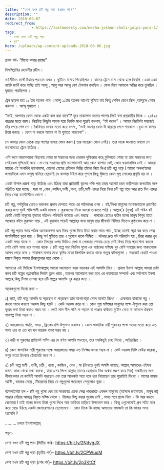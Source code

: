 ```yaml
---
title: '“নেশা যখন চটি গল্প পড়া (প্রথম পর্ব)”'
description: ""
date: 2018-09-07
redirect_from: 
            - https://lostmodesty.com/nesha-jokhon-choti-golpo-pora-1/
tags: 
  - নেশা যখন চটি গল্প পড়া
  - ব্লগ"
hero: /uploads/wp-content-uploads-2018-08-96.jpg
---
```

প্রথম পর্ব- “মিথ্যে কথার রাজ্যে”

বিসমিল্লাহির রহমানীর রহীম ।

ভার্সিটিতে ফার্স্ট ইয়ারে পড়তাম তখন । ছুটিতে বাসায় গিয়েছিলাম । রাতের ট্রেনে বাসা থেকে হলে ফিরছি ।একা একা নাইট জার্নি করে যাচ্ছি তাই আব্বু , আপু আর আম্মু বেশ টেনশান করছিল । ফোন দিয়ে আমাকে অস্থির করে তুলছিল । ঘুমাতে পারছিলনা ।

ট্রেন ছাড়ল রাত ১১ টার অনেক পরে ।আম্মু ১১টার অনেক আগেই ঘুমিয়ে যায় কিন্তু সেদিন জেগে ছিল ,আম্মুকে ফোন করলাম । আম্মু ঘুমালো ।

“ভাই, আপনার ফোন থেকে একটা কল করা যাবে”? ঘুরে তাকালাম আমার পাশের সিটে বসা প্রশ্নকারীর দিকে । ২৪/২৫ বছরের মতো বয়স। নিম্নবিত্ত কিছুটা অবাক হয়ে বিরক্তি মাখা সুরেই বললাম, “হ্যাঁ করেন” । আমার বিরক্তিটা সহজেই টের পেয়ে গেল সে । কৈফিয়ত দেবার মতো করে বলল , “ভাই আমার ফোন টা হারায়ে গেসে গতকাল ।বুড়া মা বাসায় চিন্তা করছে । ফোন না করলে আমার মা টা ঘুমাতে পারবেনা”।

সে আমার ফোন থেকে তার পাশের বাসায় ফোন করল ( তার মায়েরও ফোন নেই)। তার মাকে জানাতে বললো সে ভালোমতো ট্রেনে উঠেছে ।

এসি রুমে আরামদায়ক বিছানায় শোয়া মা সন্তানের জন্য যেরকম দুশ্চিন্তায় করে,ফুটপাতে শোয়া মা তার সন্তানের জন্য সেইরকম দুশ্চিন্তাই করে ।মা দের সন্তানের প্রতি ভালোবাসাই আর কোন ব্যাপার নেই, কোন ফরমানলিন নেই । আমরা মায়ের এই অপার্থিব ভালোবাসা, বোনের স্নেহের প্রতিদান দিচ্ছি তাঁদের নিয়ে লিখা চটি গল্প পড়ে ! আমরা অনলাইনের জগতটাকে এমন অসুস্থ বানিয়ে ছেড়েছি যে বাংলায় টাইপ করে গুগলে কিছু খুঁজতে কোন সুস্থ লোকের প্রবৃত্তি হয় না ।

একটা বিশাল প্রজন্ম গড়ে উঠেছে এবং উঠছে যারা প্রাইমারী স্কুলের গন্ডি পার হবার আগেই চরম অশ্লীলতার জগতটার সঙ্গে পরিচিত হয়ে যাচ্ছে , যারা মা ,বোন ,কাজিন,ভাবী ,খালা, চাচী,মামী এদের নিয়ে লিখা চটি গল্প পড়ে আর রাত দিন এদের নিয়ে সেক্স ফ্যান্টাসীতে ভোগে ।

চটি গল্প, পর্নমুভির চেয়েও ভয়ংকর প্রভাব ফেলতে পারে এর পাঠকদের ওপর । বই/লিখা মানুষের মনোজগতকে প্রভাবিত করার জন্য খুবই শক্তিশালী একটা মাধ্যম । কুরআনের দিকে আমরা তাকাতে পারি । আল্লাহ্‌’র (সুবঃ) এই পবিত্র বই কোটি কোটি মানুষের হৃদয়ের গতিপথ পরিবর্তন করেছে এবং করছে । পাথরের চেয়েও কঠিন মনের মানুষ শিশুর মতো অঝোরে কাঁদে কুরআন পড়ে , এই কুরআন পড়েই আল্লাহ্‌র জন্য মানুষ তার জীবনটা বিলিয়ে দিতেও কুন্ঠাবোধ করে না ।

চটি গল্প পড়ার সময় পাঠক অনেককক্ষন ধরে বিষয় গুলো নিয়ে চিন্তা করার সময় পায় , ইচ্ছে হলেই পড়া বন্ধ করে সেক্স ফ্যান্টাসীতে ডুবে যায় । কিন্তু পর্ন মুভিতে তার এ সুযোগ থাকে সীমিত । ঘটনার দ্রুত পট পরিবর্তন হয় , চিন্তা করার খুব একটা সময় থাকে না । কোন বিষয়ের ওপর ভিডিও দেখা বা লেকচার শোনার চেয়ে সেই বিষয় নিয়ে পড়াশোনা করলে সেটা বেশি সময় ধরে মাথায় থাকে । চটি গল্পে পড়া জিনিস গুলো এর পাঠকের মস্তিষ্কে খুব বেশি সময়ের জন্য পাকাপোক্ত আসন গেড়ে বসে । সারাক্ষন মাথার মধ্যে কৃমির মতো কিলবিল করতে থাকে গল্পের ঘটনাগুলো । সহজেই রেহাই পাওয়া যায়না বিকৃত অবাধ্য চিন্তাগুলোর হাত থেকে ।

আমাদের এই সিরিজে ইনশাআল্লাহ্‌ আমরা আলোচনা করব ভয়ংকর এই আসক্তি নিয়ে । প্রথমে ইনশা আল্লাহ্‌ আমরা চেষ্টা করব চটি গল্পের ধাপ্পাবাজির দিকটা তুলে ধরার , তারপর আলোচনা করা হবে এর ভয়াবহতা সম্পর্কে এবং সর্বশেষে ইনশা আল্লাহ্‌ কিছু টিপস দেওয়া হবে চটি গল্পের আসক্তি দূর করার জন্য ।

অনেকগুলো মিথ্যে কথা –

১) ভাই, চটি গল্পে আপনি যা পড়ছেন বা পড়েছেন তার আগাগোড়া ষোল আনাই মিথ্যে । একেবারে বানানো গল্প । কারো সাথে কখনো ওরকম কিছু হয়নি । কেউ ওরকম করে না । কোন সুস্থ মস্তিষ্কের মানুষের পক্ষে ঐগুলো করা তো দূরের কথা চিন্তা করাও সম্ভব নয় । পেটে লাল নীল পানি না পড়লে বা গাঞ্জার কল্কিতে দু’টান মেরে না আসলে ঐরকম গালগল্প লিখা সম্ভব না ।

২) অন্তরঙ্গতার পদ্ধতি, সময় , ফ্রিকোয়েন্সি ঐগুলাও অবাস্তব । কোন স্বাভাবিক নারী পুরুষের পক্ষে ওদের মতো করে এত সময় ধরে বা এত ঘন ঘন অন্তরঙ্গ থাকা সম্ভব নয় ।

৩) নারী বা পুরুষের প্রাইভেট পার্টস এর যে বর্ণনা আপনি পড়ছেন, তার সবকিছুই ঢাহা মিথ্যে , অতিরঞ্জিত ।

৪) কোন স্বাভাবিক নারী পুরুষের পক্ষে অন্তরঙ্গতার সময় এত নির্লজ্জ হওয়া সম্ভব না । কেউ ওরকম খিস্তি খেউর করেনা , পশুর মতো চিৎকার চেঁচামেচি করে না ।

৫) চটি গল্পে মামী , ভাবী, চাচী , খালা , কাজিন , বোন , মা (লিখতে খুবই অস্বস্তি লাগছে, আল্লাহ্‌ আমাদের এইসব জঘন্য কাজ থেকে রক্ষা করুক , যারা এসব লিখে আল্লাহ্‌ তাদের হেদায়াত দিক অথবা ধ্বংস করে দিক) বান্ধবীদের সঙ্গে লীলাখেলার যে কাহিনী আপনি পড়ছেন এবং তার অনেকটা সত্য বলে ধরে নিয়েছেন তার পুরোটাই মিথ্যে । পাশের বাসার আন্টি , কাজের মেয়ে , টিচারদের নিয়ে যে গল্পগুলো পড়েছেন সেগুলোও ভুয়া ।

বটমলাইনটা হল - চটি গল্প গুলো বের হয় সাধারণত প্রচন্ড সেক্স পারভারট একদল মানুষের (আসলে জানোয়ার , মানুষ না) গাঞ্জার ধোঁয়ার আচ্ছন্ন বিকৃত মস্তিষ্ক থেকে । নিজের কিছু করার মুরোদ নেই , অথচ মনে প্রচন্ড খিদে - কি আর করবে বেচারারা ! তাই মনের জঘন্য চিন্তা গুলো লিখে আর তাড়িয়ে তাড়িয়ে উপভোগ করে । কিন্তু এগুলোকেই ধ্রুব সত্যি মনে করে বেড়ে উঠছে একটা জেনারেশানের ছেলেমেয়ে । কোন দিকে কি যাচ্ছে আমাদের সমাজটা তা কি ভাবার সময় আসেনি ?

......... চলবে ইনশাআল্লাহ্‌

পড়ুন-

নেশা যখন চটি গল্প পড়া (দ্বিতীয় পর্ব)- <https://bit.ly/2NdygJX>

নেশা যখন চটি গল্প পড়া (তৃতীয় পর্ব)- <https://bit.ly/2CPWuoM>

নেশা যখন চটি গল্প পড়া (শেষ পর্ব)- <https://bit.ly/2p3KtCf>
